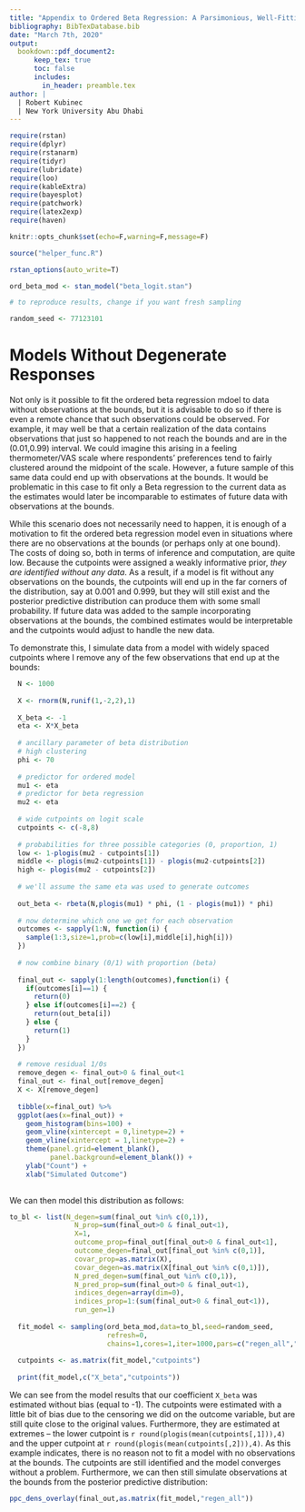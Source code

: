 ```yaml
---
title: "Appendix to Ordered Beta Regression: A Parsimonious, Well-Fitting Model for Survey Sliders and Visual Analog Scales"
bibliography: BibTexDatabase.bib
date: "March 7th, 2020"
output: 
  bookdown::pdf_document2:
      keep_tex: true
      toc: false
      includes:
        in_header: preamble.tex
author: |
  | Robert Kubinec
  | New York University Abu Dhabi
---
```


```r

require(rstan)
require(dplyr)
require(rstanarm)
require(tidyr)
require(lubridate)
require(loo)
require(kableExtra)
require(bayesplot)
require(patchwork)
require(latex2exp)
require(haven)

knitr::opts_chunk$set(echo=F,warning=F,message=F)

source("helper_func.R")

rstan_options(auto_write=T)

ord_beta_mod <- stan_model("beta_logit.stan")

# to reproduce results, change if you want fresh sampling

random_seed <- 77123101

```

# Models Without Degenerate Responses

Not only is it possible to fit the ordered beta regression mdoel to data without observations at the bounds, but it is advisable to do so if there is even a remote chance that such observations could be observed. For example, it may well be that a certain realization of the data contains observations that just so happened to not reach the bounds and are in the (0.01,0.99) interval. We could imagine this arising in a feeling thermometer/VAS scale where respondents' preferences tend to fairly clustered around the midpoint of the scale. However, a future sample of this same data could end up with observations at the bounds. It would be problematic in this case to fit only a Beta regression to the current data as the estimates would later be incomparable to estimates of future data with observations at the bounds.

While this scenario does not necessarily need to happen, it is enough of a motivation to fit the ordered beta regression model even in situations where there are no observations at the bounds (or perhaps only at one bound). The costs of doing so, both in terms of inference and computation, are quite low. Because the cutpoints were assigned a weakly informative prior, *they are identified without any data*. As a result, if a model is fit without any observations on the bounds, the cutpoints will end up in the far corners of the distribution, say at 0.001 and 0.999, but they will still exist and the posterior predictive distribution can produce them with some small probability. If future data was added to the sample incorporating observations at the bounds, the combined estimates would be interpretable and the cutpoints would adjust to handle the new data. 

To demonstrate this, I simulate data from a model with widely spaced cutpoints where I remove any of the few observations that end up at the bounds:

```r

  N <- 1000
  
  X <- rnorm(N,runif(1,-2,2),1)
  
  X_beta <- -1
  eta <- X*X_beta
  
  # ancillary parameter of beta distribution
  # high clustering
  phi <- 70
  
  # predictor for ordered model
  mu1 <- eta
  # predictor for beta regression
  mu2 <- eta
  
  # wide cutpoints on logit scale
  cutpoints <- c(-8,8)
  
  # probabilities for three possible categories (0, proportion, 1)
  low <- 1-plogis(mu2 - cutpoints[1])
  middle <- plogis(mu2-cutpoints[1]) - plogis(mu2-cutpoints[2])
  high <- plogis(mu2 - cutpoints[2])
  
  # we'll assume the same eta was used to generate outcomes
  
  out_beta <- rbeta(N,plogis(mu1) * phi, (1 - plogis(mu1)) * phi) 
  
  # now determine which one we get for each observation
  outcomes <- sapply(1:N, function(i) {
    sample(1:3,size=1,prob=c(low[i],middle[i],high[i]))
  })
  
  # now combine binary (0/1) with proportion (beta)
  
  final_out <- sapply(1:length(outcomes),function(i) {
    if(outcomes[i]==1) {
      return(0)
    } else if(outcomes[i]==2) {
      return(out_beta[i])
    } else {
      return(1)
    }
  })
  
  # remove residual 1/0s
  remove_degen <- final_out>0 & final_out<1
  final_out <- final_out[remove_degen]
  X <- X[remove_degen]
  
  tibble(x=final_out) %>% 
  ggplot(aes(x=final_out)) +
    geom_histogram(bins=100) +
    geom_vline(xintercept = 0,linetype=2) + 
    geom_vline(xintercept = 1,linetype=2) +
    theme(panel.grid=element_blank(),
          panel.background=element_blank()) +
    ylab("Count") +
    xlab("Simulated Outcome")
  
```

We can then model this distribution as follows:

```r
to_bl <- list(N_degen=sum(final_out %in% c(0,1)),
                N_prop=sum(final_out>0 & final_out<1),
                X=1,
                outcome_prop=final_out[final_out>0 & final_out<1],
                outcome_degen=final_out[final_out %in% c(0,1)],
                covar_prop=as.matrix(X),
                covar_degen=as.matrix(X[final_out %in% c(0,1)]),
                N_pred_degen=sum(final_out %in% c(0,1)),
                N_pred_prop=sum(final_out>0 & final_out<1),
                indices_degen=array(dim=0),
                indices_prop=1:(sum(final_out>0 & final_out<1)),
                run_gen=1)
  
  fit_model <- sampling(ord_beta_mod,data=to_bl,seed=random_seed,
                        refresh=0,
                        chains=1,cores=1,iter=1000,pars=c("regen_all","X_beta","ord_log","cutpoints"))
  
  cutpoints <- as.matrix(fit_model,"cutpoints")
  
  print(fit_model,c("X_beta","cutpoints"))
```

We can see from the model results that our coefficient `X_beta` was estimated without bias (equal to -1). The cutpoints were estimated with a little bit of bias due to the censoring we did on the outcome variable, but are still quite close to the original values. Furthermore, they are estimated at extremes -- the lower cutpoint is `r round(plogis(mean(cutpoints[,1])),4)` and the upper cutpoint at `r round(plogis(mean(cutpoints[,2])),4)`. As this example indicates, there is no reason not to fit a model with no observations at the bounds. The cutpoints are still identified and the model converges without a problem. Furthermore, we can then still simulate observations at the bounds from the posterior predictive distribution:

```r
ppc_dens_overlay(final_out,as.matrix(fit_model,"regen_all"))
```


